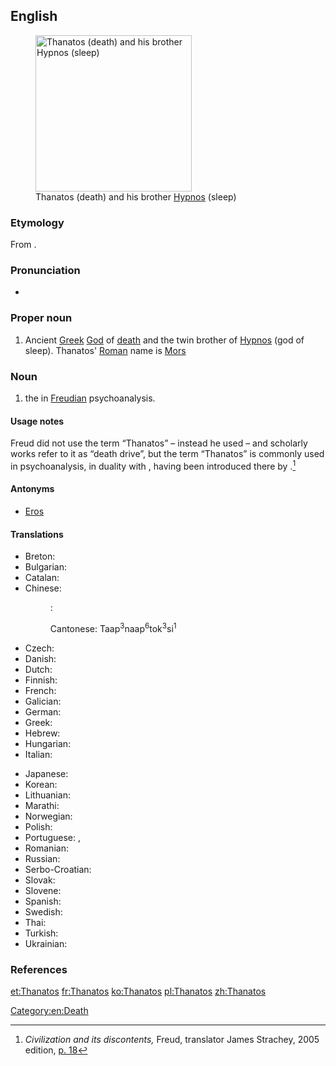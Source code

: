 ==English==
{{wikipedia}}
[[Image:Waterhouse-sleep and his half-brother death-1874.jpg|thumb|250px|right|Thanatos (death) and his brother [[Hypnos]] (sleep)]]

===Etymology===
From {{etyl|grc|en}} {{term|Θάνατος|lang=grc|tr=Thánatos|sc=polytonic}}.

===Pronunciation===
* {{rfv-pronunciation|lang=en|no "o" in English}} {{IPA|/ˈθænəˌtos/}}

===Proper noun===
{{en-proper noun}}

# {{context|Greek god|lang=en}} Ancient [[Greek]] [[God]] of [[death]] and the twin brother of [[Hypnos]] (god of sleep).  Thanatos' [[Roman]] name is [[Mors]]

===Noun===
{{en-noun|-}}

# {{context|psychoanalysis|lang=en}} the {{w|death drive}} in [[Freudian]] psychoanalysis.

====Usage notes====
Freud did not use the term “Thanatos” – instead he used {{term|Todestrieb||death drive|lang=de}} – and scholarly works refer to it as “death drive”, but the term “Thanatos” is commonly used in psychoanalysis, in duality with {{term|Eros|lang=en}}, having been introduced there by {{w|Paul Federn}}.<ref>''Civilization and its discontents,'' Freud, translator James Strachey, 2005 edition, [http://books.google.com/books?id=AW3z38T3u7YC&pg=PA18&dq=Thanatos p. 18]</ref>

====Antonyms====
* {{sense|death drive}} [[Eros]] {{qualifier|life drive}}

====Translations====
{{trans-top|Thanatos, the god of death}}
* Breton: {{t|br|Thanatos|m}}
* Bulgarian: {{t|bg|Танатос|m|tr=Tanatos}}
* Catalan: {{t|ca|Tànatos|m}}
* Chinese:
*: {{ttbc|cmn}}: {{t|cmn|塔納托斯|sc=Hani}}
*: Cantonese: Taap<sup>3</sup>naap<sup>6</sup>tok<sup>3</sup>si<sup>1</sup>
* Czech: {{t|cs|Thanatos|m}}
* Danish: {{t|da|Thanatos}}
* Dutch: {{t|nl|Thanatos}}
* Finnish: {{t|fi|Thanatos}}
* French: {{t+|fr|Thanatos|m}}
* Galician: {{t|gl|Tánatos|m}}
* German: {{t|de|Thanatos|m}}
* Greek: {{t|el|Θάνατος|m|tr=Thánatos}}
* Hebrew: {{t|he|תנטוס}}
* Hungarian: {{t|hu|Thanatosz}}
* Italian: {{t|it|Tanato|m}}
{{trans-mid}}
* Japanese: {{t|ja|タナトス|tr=Tanatosu}}
* Korean: {{t+|ko|타나토스|tr=tanatos|sc=Hang}}
* Lithuanian: {{t|lt|Tanatas|m}}
* Marathi: {{t|mr|थानाटोस|tr=thānāṭosa|sc=Deva}}
* Norwegian: {{t|no|Thanatos}}
* Polish: {{t+|pl|Tanatos|m}}
* Portuguese: {{t|pt|Tânatos|m}}, {{t|pt|Tânato|m}}
* Romanian: {{t|ro|Thanatos|m}}
* Russian: {{t|ru|Танатос|m|tr=Tanatos}}
* Serbo-Croatian: {{t|sh|Tanatos|m}}
* Slovak: {{t|sk|Tanatos|m}}
* Slovene: {{t|sl|Tanatos|m}}
* Spanish: {{t|es|Tánatos|m}}
* Swedish: {{t|sv|Thanatos}}
* Thai: {{t|th|ทานาทอส}}
* Turkish: {{t|tr|Thanatos}}
* Ukrainian: {{t|uk|Танатос|m|tr=Tanatos}}
{{trans-bottom}}

===References===
<references/>

[[Category:en:Death]]

[[et:Thanatos]]
[[fr:Thanatos]]
[[ko:Thanatos]]
[[pl:Thanatos]]
[[zh:Thanatos]]